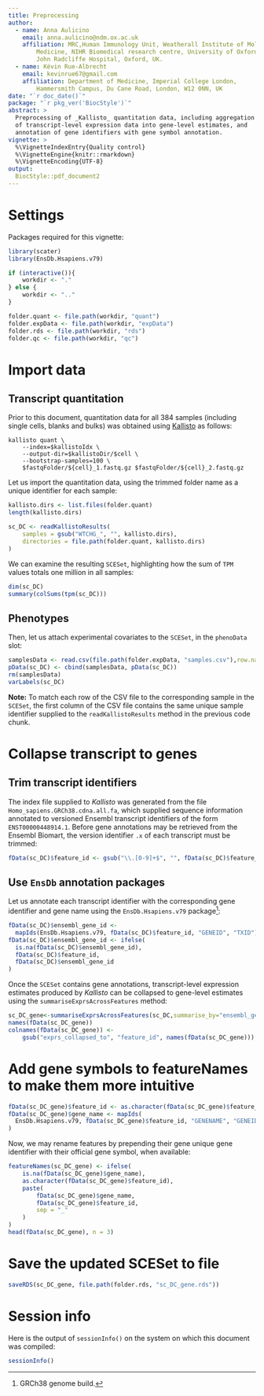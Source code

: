 ```yaml
---
title: Preprocessing
author:
  - name: Anna Aulicino
    email: anna.aulicino@ndm.ox.ac.uk
    affiliation: MRC,Human Immunology Unit, Weatherall Institute of Molecular
        Medicine, NIHR Biomedical research centre, University of Oxford,
        John Radcliffe Hospital, Oxford, UK.
  - name: Kévin Rue-Albrecht
    email: kevinrue67@gmail.com
    affiliation: Department of Medicine, Imperial College London,
        Hammersmith Campus, Du Cane Road, London, W12 0NN, UK
date: "`r doc_date()`"
package: "`r pkg_ver('BiocStyle')`"
abstract: >
  Preprocessing of _Kallisto_ quantitation data, including aggregation
  of transcript-level expression data into gene-level estimates, and
  annotation of gene identifiers with gene symbol annotation.
vignette: >
  %\VignetteIndexEntry{Quality control}
  %\VignetteEngine{knitr::rmarkdown}
  %\VignetteEncoding{UTF-8}
output: 
  BiocStyle::pdf_document2
---
```


<!--
The following code chunks set the scene.
However, they are not directly relevant to the analysis,
and therefore are hidden from the compiled PDF.
-->

# Settings

Packages required for this vignette:

```r
library(scater)
library(EnsDb.Hsapiens.v79)
```

```r
if (interactive()){
    workdir <- "."
} else {
    workdir <- ".."
}
```

```r
folder.quant <- file.path(workdir, "quant")
folder.expData <- file.path(workdir, "expData")
folder.rds <- file.path(workdir, "rds")
folder.qc <- file.path(workdir, "qc")
```

# Import data

## Transcript quantitation

Prior to this document, quantitation data for all 384 samples
(including single cells, blanks and bulks) was obtained using
[Kallisto](https://pachterlab.github.io/kallisto/) as follows:

```
kallisto quant \
    --index=$kallistoIdx \
    --output-dir=$kallistoDir/$cell \
    --bootstrap-samples=100 \
    $fastqFolder/${cell}_1.fastq.gz $fastqFolder/${cell}_2.fastq.gz
```

Let us import the quantitation data, using the trimmed folder name
as a unique identifier for each sample:

```r
kallisto.dirs <- list.files(folder.quant)
length(kallisto.dirs)
```

```r
sc_DC <- readKallistoResults(
    samples = gsub("WTCHG_", "", kallisto.dirs),
    directories = file.path(folder.quant, kallisto.dirs)
)
```

We can examine the resulting `SCESet`, highlighting how the sum of `TPM` values
totals one million in all samples:

```r
dim(sc_DC)
summary(colSums(tpm(sc_DC)))
```

## Phenotypes

Then, let us attach experimental covariates to the `SCESet`, in the `phenoData`
slot:

```r
samplesData <- read.csv(file.path(folder.expData, "samples.csv"),row.names=1)
pData(sc_DC) <- cbind(samplesData, pData(sc_DC))
rm(samplesData)
varLabels(sc_DC)
```

**Note:** To match each row of the CSV file to the corresponding sample in the
`SCESet`, the first column of the CSV file contains the same unique sample
identifier supplied to the `readKallistoResults` method in the previous
code chunk.

# Collapse transcript to genes

## Trim transcript identifiers

The index file supplied to _Kallisto_ was generated from the file
`Homo_sapiens.GRCh38.cdna.all.fa`, which supplied sequence information
annotated to versioned Ensembl transcript identifiers of the form
`ENST00000448914.1`.
Before gene annotations may be retrieved from the Ensembl Biomart, the
version identifier `.x` of each transcript must be trimmed:

```r
fData(sc_DC)$feature_id <- gsub("\\.[0-9]+$", "", fData(sc_DC)$feature_id)
```

## Use `EnsDb` annotation packages

Let us annotate each transcript identifier with the corresponding
gene identifier and gene name using the `EnsDb.Hsapiens.v79` package[^1]:

[^1]: GRCh38 genome build.

```r
fData(sc_DC)$ensembl_gene_id <-
  mapIds(EnsDb.Hsapiens.v79, fData(sc_DC)$feature_id, "GENEID", "TXID")
fData(sc_DC)$ensembl_gene_id <- ifelse(
  is.na(fData(sc_DC)$ensembl_gene_id),
  fData(sc_DC)$feature_id,
  fData(sc_DC)$ensembl_gene_id
)
```

Once the `SCESet` contains gene annotations, transcript-level expression
estimates produced by _Kallisto_ can be collapsed to gene-level estimates
using the `summariseExprsAcrossFeatures` method:

```r
sc_DC_gene<-summariseExprsAcrossFeatures(sc_DC,summarise_by="ensembl_gene_id")
names(fData(sc_DC_gene))
colnames(fData(sc_DC_gene)) <-
    gsub("exprs_collapsed_to", "feature_id", names(fData(sc_DC_gene)))
```

# Add gene symbols to featureNames to make them more intuitive

```r
fData(sc_DC_gene)$feature_id <- as.character(fData(sc_DC_gene)$feature_id)
fData(sc_DC_gene)$gene_name <- mapIds(
  EnsDb.Hsapiens.v79, fData(sc_DC_gene)$feature_id, "GENENAME", "GENEID"
)
```

Now, we may rename features by prepending their gene unique gene identifier
with their official gene symbol, when available:

```r
featureNames(sc_DC_gene) <- ifelse(
    is.na(fData(sc_DC_gene)$gene_name),
    as.character(fData(sc_DC_gene)$feature_id),
    paste(
        fData(sc_DC_gene)$gene_name,
        fData(sc_DC_gene)$feature_id,
        sep = "_"
    )
)
head(fData(sc_DC_gene), n = 3)
```

# Save the updated SCESet to file

```r
saveRDS(sc_DC_gene, file.path(folder.rds, "sc_DC_gene.rds"))
```

# Session info

Here is the output of `sessionInfo()` on the system on which this
document was compiled:

```r
sessionInfo()
```


[R]: http://r-project.org
[RStudio]: http://www.rstudio.com/

